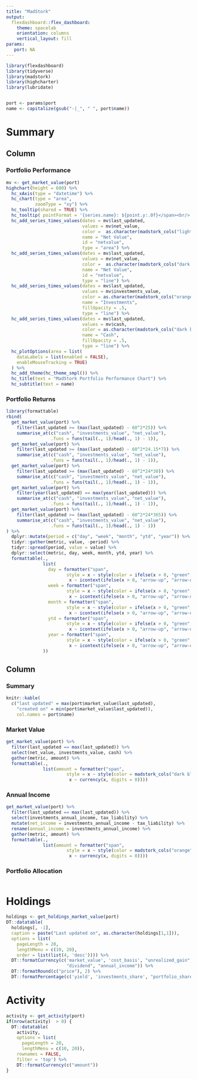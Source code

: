 ```yaml
---
title: "MadStork"
output: 
  flexdashboard::flex_dashboard:
    theme: spacelab
    orientation: columns
    vertical_layout: fill
params:
   port: NA
---    
```



```r
library(flexdashboard)
library(tidyverse)
library(madstork)
library(highcharter)
library(lubridate)


port <- params$port
name <- capitalize(gsub("-|_", " ", port$name))
```


Summary
=====================================  


Column {data-width=700}
-----------------------------------------------------------------------

### Portfolio Performance

```r

mv <- get_market_value(port)
highchart(height = 600) %>% 
  hc_xAxis(type = "datetime") %>%
  hc_chart(type = "area",
           zoomType = "xy") %>%
  hc_tooltip(shared = TRUE) %>% 
  hc_tooltip( pointFormat = '{series.name}: ${point.y:.0f}</span><br/>') %>%
  hc_add_series_times_values(dates = mv$last_updated,
                             values = mv$net_value,
                             color =  as.character(madstork_cols("light grey")),
                             name = "Net Value",
                             id = "netvalue",
                             type = "area") %>% 
  hc_add_series_times_values(dates = mv$last_updated,
                             values = mv$net_value,
                             color =  as.character(madstork_cols("dark grey")),
                             name = "Net Value",
                             id = "netvalue",
                             type = "line") %>% 
  hc_add_series_times_values(dates = mv$last_updated,
                             values = mv$investments_value,
                             color = as.character(madstork_cols("orange")),
                             name = "Investments",
                             fillOpacity = .5,
                             type = "line") %>%
  hc_add_series_times_values(dates = mv$last_updated,
                             values = mv$cash,
                             color = as.character(madstork_cols("dark blue")),
                             name = "Cash",
                             fillOpacity = .5,
                             type = "line") %>%
  hc_plotOptions(area = list(
    dataLabels = list(enabled = FALSE),
    enableMouseTracking = TRUE)
  ) %>% 
  hc_add_theme(hc_theme_smpl()) %>% 
  hc_title(text = "MadStork Portfolio Performance Chart") %>% 
  hc_subtitle(text = name)

```


### Portfolio Returns

```r
library(formattable)
rbind(
  get_market_value(port) %>% 
    filter(last_updated >= (max(last_updated) - 60^2*25)) %>%
    summarise_at(c("cash", "investments_value", "net_value"),
                 .funs = funs(tail(., 1)/head(., 1) - 1)),
  get_market_value(port) %>% 
    filter(last_updated >= (max(last_updated) - 60^2*24.15*7)) %>%
    summarise_at(c("cash", "investments_value", "net_value"),
                 .funs = funs(tail(., 1)/head(., 1) - 1)),
  get_market_value(port) %>% 
    filter(last_updated >= (max(last_updated) - 60^2*24*30)) %>%
    summarise_at(c("cash", "investments_value", "net_value"),
                 .funs = funs(tail(., 1)/head(., 1) - 1)),
  get_market_value(port) %>% 
    filter(year(last_updated) == max(year(last_updated))) %>%
    summarise_at(c("cash", "investments_value", "net_value"),
                 .funs = funs(tail(., 1)/head(., 1) - 1)),
  get_market_value(port) %>% 
    filter(last_updated >= (max(last_updated) - 60^2*24*365)) %>%
    summarise_at(c("cash", "investments_value", "net_value"),
                 .funs = funs(tail(., 1)/head(., 1) - 1))
) %>% 
  dplyr::mutate(period = c("day", "week", "month", "ytd", "year")) %>% 
  tidyr::gather(metric, value, -period) %>%
  tidyr::spread(period, value = value) %>% 
  dplyr::select(metric, day, week, month, ytd, year) %>% 
  formattable(.,
              list(
                day = formatter("span",
                       style = x ~ style(color = ifelse(x > 0, "green", "red")),
                        x ~ icontext(ifelse(x > 0, "arrow-up", "arrow-down"), percent(x))),
                week = formatter("span",
                       style = x ~ style(color = ifelse(x > 0, "green", "red")),
                        x ~ icontext(ifelse(x > 0, "arrow-up", "arrow-down"), percent(x))),
                month = formatter("span",
                       style = x ~ style(color = ifelse(x > 0, "green", "red")),
                        x ~ icontext(ifelse(x > 0, "arrow-up", "arrow-down"), percent(x))),
                ytd = formatter("span",
                       style = x ~ style(color = ifelse(x > 0, "green", "red")),
                        x ~ icontext(ifelse(x > 0, "arrow-up", "arrow-down"), percent(x))),
                year = formatter("span",
                       style = x ~ style(color = ifelse(x > 0, "green", "red")),
                        x ~ icontext(ifelse(x > 0, "arrow-up", "arrow-down"), percent(x)))
              ))

```



Column {data-width=300}
-----------------------------------------------------------------------

### Summary

```r
knitr::kable(
  c("last updated" = max(port$market_value$last_updated),
    "created on" = min(port$market_value$last_updated)),
    col.names = port$name)
```


### Market Value

```r
get_market_value(port) %>% 
  filter(last_updated == max(last_updated)) %>% 
  select(net_value, investments_value, cash) %>%
  gather(metric, amount) %>% 
  formattable(.,
              list(amount = formatter("span",
                       style = x ~ style(color = madstork_cols("dark blue"), font.weight = "bold"),
                        x ~ currency(x, digits = 0))))
```


### Annual Income

```r
get_market_value(port) %>% 
  filter(last_updated == max(last_updated)) %>% 
  select(investments_annual_income, tax_liability) %>%
  mutate(net_income = investments_annual_income - tax_liability) %>% 
  rename(annual_income = investments_annual_income) %>% 
  gather(metric, amount) %>% 
  formattable(.,
              list(amount = formatter("span",
                       style = x ~ style(color = madstork_cols("orange"), font.weight = "bold"),
                        x ~ currency(x, digits = 0))))
```


### Portfolio Allocation

```r

```


Holdings
=====================================  

```r
holdings <- get_holdings_market_value(port)
DT::datatable(
  holdings[, -1],
  caption = paste("Last updated on", as.character(holdings[1,1])),
  options = list(
    pageLength = 20,
    lengthMenu = c(10, 20),
    order = list(list(4, 'desc')))) %>%
  DT::formatCurrency(c('market_value', 'cost_basis', "unrealized_gain",
                       "dividend", "annual_income")) %>%
  DT::formatRound(c("price"), 2) %>% 
  DT::formatPercentage(c('yield', 'investments_share', "portfolio_share"), 2)

```


Activity
=====================================  

```r
activity <- get_activity(port)
if(nrow(activity)  > 0) {
  DT::datatable(
    activity,
    options = list(
      pageLength = 20,
      lengthMenu = c(10, 20)),
    rownames = FALSE,
    filter = 'top') %>% 
    DT::formatCurrency(c("amount"))
}

```

